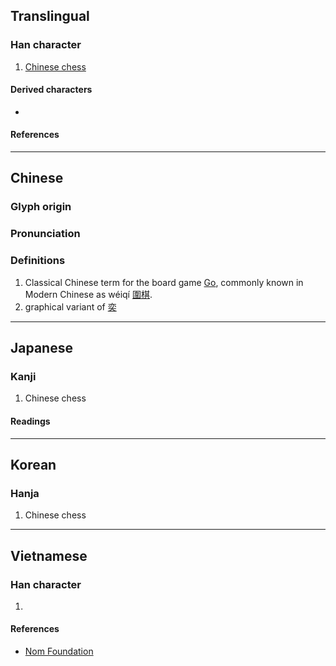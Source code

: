 {{character info}}
==Translingual==

===Han character===
{{Han char|rn=55|rad=廾|as=06|sn=9|four=00443|canj=YCT|ids=⿱亦廾}}

# [[Chinese chess]]

====Derived characters====
* {{l|mul|[[㴒]]}}

====References====
{{Han ref|kx=0354.110|dkj=09611|dj=0669.150|hdz=10517.020|uh=5F08}}

----

==Chinese==
{{zh-forms}}

===Glyph origin===
{{Han etym}}

===Pronunciation===
{{zh-pron
|m=yì
|c=jik6
|h=pfs=yi̍t
|md=
|mn=qz:ia̍k/tw,xm,zz:e̍k
|w=
|mc=y
|oc=y
|cat=n
}}

===Definitions===
{{zh-hanzi}}

# Classical Chinese term for the board game [[Go]], commonly known in Modern Chinese as wéiqí [[圍棋]].
# graphical variant of [[奕]]

----

==Japanese==

===Kanji===
{{ja-kanji|grade=|rs=廾06}}

# Chinese chess

====Readings====
{{ja-readings
|on=えき, やく
}}

----

==Korean==

===Hanja===
{{ko-hanja|혁}}

# Chinese chess

----

==Vietnamese==

===Han character===
{{vi-readings|rs=廾06|reading=dịch}}

# {{rfdef|vi|sort=廾06}}

====References====
* [http://nomfoundation.org/common/nom_details.php?codepoint=5f08 Nom Foundation]